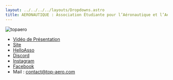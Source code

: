 ```yaml
---
layout: ../../../../layouts/Dropdowns.astro
title: AERONAUTIQUE : Association Étudiante pour l’Aéronautique et l’Aérospatiale de Sorbonne Université (Top Aéro)
---
```

![topaero](/assets/assos/topaero.png)  
- [Vidéo de Présentation](https://www.youtube.com/watch?v=gOpdM0qSnn4)  
- [Site](https://www.top-aero.com/)  
- [HelloAsso](https://www.helloasso.com/associations/association-etudiante-pour-l-aeronautique-et-l-aerospatiale-de-sorbonne-universite)  
- [Discord](https://discord.gg/m7my3pP2ec)  
- [Instagram](https://www.instagram.com/top_aero/)  
- [Facebook](https://www.facebook.com/TopAeroSU)  
- Mail : contact@top-aero.com